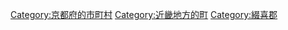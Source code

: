 {{Commonscat|Ujitawara, Kyoto}}
{{Catmore}}

{{DEFAULTSORT:Ujitawara}}
[[Category:京都府的市町村|Category:京都府的市町村]]
[[Category:近畿地方的町|Category:近畿地方的町]]
[[Category:綴喜郡|Category:綴喜郡]]